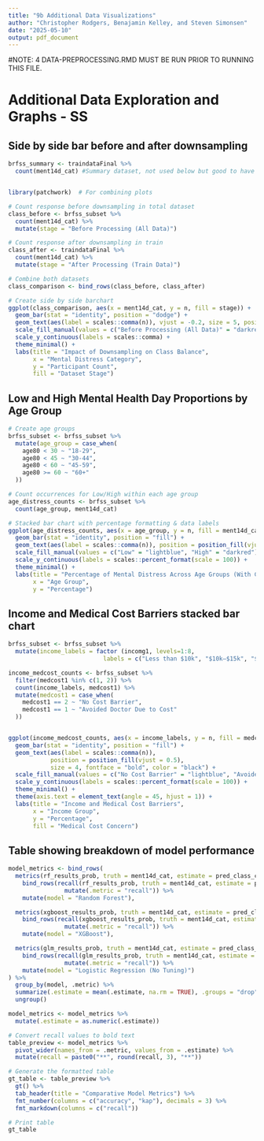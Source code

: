```yaml
---
title: "9b Additional Data Visualizations"
author: "Christopher Rodgers, Benajamin Kelley, and Steven Simonsen"
date: "2025-05-10"
output: pdf_document
---
```

#NOTE: 4 DATA-PREPROCESSING.RMD MUST BE RUN PRIOR TO RUNNING THIS FILE.

# Additional Data Exploration and Graphs - SS

## Side by side bar before and after downsampling
```r
brfss_summary <- traindataFinal %>%
  count(ment14d_cat) #Summary dataset, not used below but good to have


library(patchwork)  # For combining plots

# Count response before downsampling in total dataset
class_before <- brfss_subset %>%
  count(ment14d_cat) %>%
  mutate(stage = "Before Processing (All Data)")

# Count response after downsampling in train
class_after <- traindataFinal %>%
  count(ment14d_cat) %>%
  mutate(stage = "After Processing (Train Data)")

# Combine both datasets
class_comparison <- bind_rows(class_before, class_after)

# Create side by side barchart
ggplot(class_comparison, aes(x = ment14d_cat, y = n, fill = stage)) +
  geom_bar(stat = "identity", position = "dodge") +  
  geom_text(aes(label = scales::comma(n)), vjust = -0.2, size = 5, position = position_dodge(0.9)) +
  scale_fill_manual(values = c("Before Processing (All Data)" = "darkred", "After Processing (Train Data)" = "lightblue")) +
  scale_y_continuous(labels = scales::comma) +
  theme_minimal() +
  labs(title = "Impact of Downsampling on Class Balance",
       x = "Mental Distress Category",
       y = "Participant Count",
       fill = "Dataset Stage")
```

## Low and High Mental Health Day Proportions by Age Group
```r

# Create age groups
brfss_subset <- brfss_subset %>%
  mutate(age_group = case_when(
    age80 < 30 ~ "18-29",
    age80 < 45 ~ "30-44",
    age80 < 60 ~ "45-59",
    age80 >= 60 ~ "60+"
  ))

# Count occurrences for Low/High within each age group
age_distress_counts <- brfss_subset %>%
  count(age_group, ment14d_cat)

# Stacked bar chart with percentage formatting & data labels
ggplot(age_distress_counts, aes(x = age_group, y = n, fill = ment14d_cat)) +
  geom_bar(stat = "identity", position = "fill") +  
  geom_text(aes(label = scales::comma(n)), position = position_fill(vjust = 0.5), size = 5) +
  scale_fill_manual(values = c("Low" = "lightblue", "High" = "darkred")) +
  scale_y_continuous(labels = scales::percent_format(scale = 100)) +
  theme_minimal() +
  labs(title = "Percentage of Mental Distress Across Age Groups (With Counts)",
       x = "Age Group",
       y = "Percentage")
```

## Income and Medical Cost Barriers stacked bar chart
```r
brfss_subset <- brfss_subset %>%
  mutate(income_labels = factor (incomg1, levels=1:8,
                           labels = c("Less than $10k", "$10k–$15k", "$15k–$20k", "$20k–$25k", "$25k–$35k", "$35k–$50k", "$50k–$75k", "Over $75k")))

income_medcost_counts <- brfss_subset %>%
  filter(medcost1 %in% c(1, 2)) %>%
  count(income_labels, medcost1) %>%
  mutate(medcost1 = case_when(
    medcost1 == 2 ~ "No Cost Barrier",
    medcost1 == 1 ~ "Avoided Doctor Due to Cost"
  ))


ggplot(income_medcost_counts, aes(x = income_labels, y = n, fill = medcost1)) +
  geom_bar(stat = "identity", position = "fill") +
  geom_text(aes(label = scales::comma(n)), 
            position = position_fill(vjust = 0.5),
            size = 4, fontface = "bold", color = "black") +
  scale_fill_manual(values = c("No Cost Barrier" = "lightblue", "Avoided Doctor Due to Cost" = "darkred")) +
  scale_y_continuous(labels = scales::percent_format(scale = 100)) +
  theme_minimal() +
  theme(axis.text = element_text(angle = 45, hjust = 1)) +
  labs(title = "Income and Medical Cost Barriers",
       x = "Income Group",
       y = "Percentage",
       fill = "Medical Cost Concern")
```

## Table showing breakdown of model performance
```r
model_metrics <- bind_rows(
  metrics(rf_results_prob, truth = ment14d_cat, estimate = pred_class_custom) %>%
    bind_rows(recall(rf_results_prob, truth = ment14d_cat, estimate = pred_class_custom, event_level = "second") %>% 
                mutate(.metric = "recall")) %>%
    mutate(model = "Random Forest"),

  metrics(xgboost_results_prob, truth = ment14d_cat, estimate = pred_class_custom) %>%
    bind_rows(recall(xgboost_results_prob, truth = ment14d_cat, estimate = pred_class_custom, event_level = "second") %>% 
                mutate(.metric = "recall")) %>%
    mutate(model = "XGBoost"),

  metrics(glm_results_prob, truth = ment14d_cat, estimate = pred_class_custom) %>%
    bind_rows(recall(glm_results_prob, truth = ment14d_cat, estimate = pred_class_custom, event_level = "second") %>% 
                mutate(.metric = "recall")) %>%
    mutate(model = "Logistic Regression (No Tuning)")
) %>%
  group_by(model, .metric) %>%
  summarize(.estimate = mean(.estimate, na.rm = TRUE), .groups = "drop") %>%  
  ungroup()

model_metrics <- model_metrics %>%
  mutate(.estimate = as.numeric(.estimate))

# Convert recall values to bold text
table_preview <- model_metrics %>%
  pivot_wider(names_from = .metric, values_from = .estimate) %>%
  mutate(recall = paste0("**", round(recall, 3), "**"))

# Generate the formatted table
gt_table <- table_preview %>%
  gt() %>%
  tab_header(title = "Comparative Model Metrics") %>%
  fmt_number(columns = c("accuracy", "kap"), decimals = 3) %>%
  fmt_markdown(columns = c("recall"))

# Print table
gt_table
```
